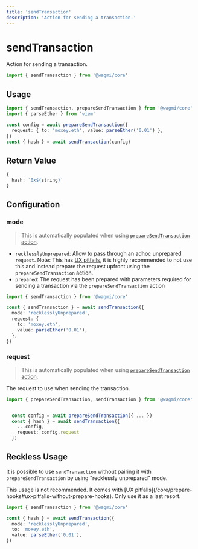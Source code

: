```yaml
---
title: 'sendTransaction'
description: 'Action for sending a transaction.'
---
```



# sendTransaction

Action for sending a transaction.

```ts
import { sendTransaction } from '@wagmi/core'
```

## Usage

```ts {6}
import { sendTransaction, prepareSendTransaction } from '@wagmi/core'
import { parseEther } from 'viem'

const config = await prepareSendTransaction({
  request: { to: 'moxey.eth', value: parseEther('0.01') },
})
const { hash } = await sendTransaction(config)
```

## Return Value

```ts
{
  hash: `0x${string}`
}
```

## Configuration

### mode

> This is automatically populated when using [`prepareSendTransaction` action](/core/actions/prepareSendTransaction).

- `recklesslyUnprepared`: Allow to pass through an adhoc unprepared `request`. Note: This has [UX pitfalls](/react/prepare-hooks#ux-pitfalls-without-prepare-hooks), it is highly recommended to not use this and instead prepare the request upfront using the `prepareSendTransaction` action.
- `prepared`: The request has been prepared with parameters required for sending a transaction via the `prepareSendTransaction` action

```ts {4}
import { sendTransaction } from '@wagmi/core'

const { sendTransaction } = await sendTransaction({
  mode: 'recklesslyUnprepared',
  request: {
    to: 'moxey.eth',
    value: parseEther('0.01'),
  },
})
```

### request

> This is automatically populated when using [`prepareSendTransaction` action](/core/actions/prepareSendTransaction).

The request to use when sending the transaction.

```ts {7}
import { prepareSendTransaction, sendTransaction } from '@wagmi/core'


  const config = await prepareSendTransaction({ ... })
  const { hash } = await sendTransaction({
    ...config,
    request: config.request
  })

```

## Reckless Usage

It is possible to use `sendTransaction` without pairing it with `prepareSendTransaction` by using "recklessly unprepared" mode.

<Callout>
  This usage is not recommended. It comes with [UX
  pitfalls](/core/prepare-hooks#ux-pitfalls-without-prepare-hooks). Only use it
  as a last resort.
</Callout>

```ts {4-6}
import { sendTransaction } from '@wagmi/core'

const { hash } = await sendTransaction({
  mode: 'recklesslyUnprepared',
  to: 'moxey.eth',
  value: parseEther('0.01'),
})
```
